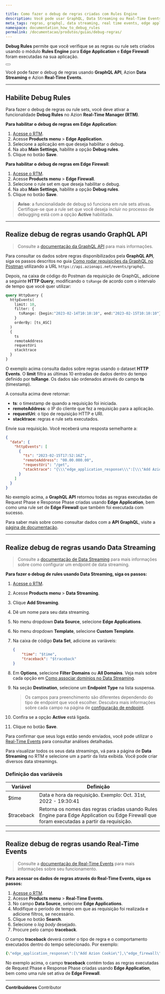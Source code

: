 ```yaml
---

title: Como fazer o debug de regras criadas com Rules Engine
description: Você pode usar GraphQL, Data Streaming ou Real-Time Events para fazer o debug de regras criadas na Rules Engine de Edge Application ou Edge Firewall.
meta_tags: regras, graphql, data streaming, real time events, edge application, edge firewall, rules engine
namespace: documentation_how_to_debug_rules
permalink: /documentacao/produtos/guias/debug-regras/
---
```


**Debug Rules** permite que você verifique se as regras ou rule sets criados usando o módulo **Rules Engine** para **Edge Application** e **Edge Firewall** foram executadas na sua aplicação.

<Button href="/pt-br/documentacao/produtos/edge-application/rules-engine/" text="Saiba mais sobre Rules Engine"></Button>

Você pode fazer o debug de regras usando **GraphQL API**, Azion **Data Streaming** e Azion **Real-Time Events**.

---

## Habilite Debug Rules

Para fazer o debug de regras ou rule sets, você deve ativar a funcionalidade **Debug Rules** no Azion **Real-Time Manager (RTM)**.

**Para habilitar o debug de regras em Edge Application**:

1. [Acesse o RTM](https://console.azion.com/).
2. Acesse **Products menu** > **Edge Application**.
3. Selecione a aplicação em que deseja habilitar o debug.
4. Na aba **Main Settings**, habilite a opção **Debug rules**.
5. Clique no botão **Save**.

**Para habilitar o debug de regras em Edge Firewall**:

1. [Acesse o RTM](https://console.azion.com/).
2. Acesse **Products menu** > **Edge Firewall**.
3. Selecione o rule set em que deseja habilitar o debug.
4. Na aba **Main Settings**, habilite a opção **Debug rules**.
5. Clique no botão **Save**.

> **Aviso**: a funcionalidade de debug só funciona em rule sets ativas. Certifique-se que a rule set que você deseja incluir no processo de debugging está com a opção **Active** habilitada.

---

## Realize debug de regras usando GraphQL API

> Consulte a [documentação da GraphQL API](/pt-br/documentacao/produtos/graphql-api/visao-geral/) para mais informações.

Para consultar os dados sobre regras disponibilizados pela **GraphQL API**, siga os passos descritos no guia [Como rodar requisições da GraphQL no Postman](/pt-br/documentacao/produtos/guias/consultar-graphql-postman/) utilizando a URL `https://api.azionapi.net/events/graphql`.

Depois, na caixa de código do Postman da requisição de GraphQL, adicione a seguinte **HTTP Query**, modificando o `tsRange` de acordo com o intervalo de tempo que você quer utilizar:

```graphql
query HttpQuery {
  httpEvents(
    limit: 10,
    filter: {
      tsRange: {begin:"2023-02-14T10:10:10", end:"2023-02-15T10:10:10"}
    }
    orderBy: [ts_ASC]
  ) 
  {
    ts
    remoteAddress
    requestUri
    stacktrace
  }
}
```

O exemplo acima consulta dados sobre regras usando o dataset **HTTP Events**. O **limit** filtra as últimas 10 entradas de dados dentro do tempo definido por **tsRange**. Os dados são ordenados através do campo **ts** (timestamp).

A consulta acima deve retornar:

- **ts**: o timestamp de quando a requisição foi iniciada.
- **remoteAddress**: o IP do cliente que fez a requisição para a aplicação.
- **requestUri**: o tipo de requisição HTTP e URI.
- **stacktrace**: regras e rule sets executados.

Envie sua requisição. Você receberá uma resposta semelhante a:

```json
{
  "data": {
    "httpEvents": [
      {
        "ts": "2023-02-15T17:52:16Z",
        "remoteAddress": "00.00.000.00",
        "requestUri": "/get",
        "stacktrace": "{\\\"edge_application_response\\\":[\\\"Add Azion Cookie\\\"],\\\"edge_firewall\\\":[\\\"Set WAF\\\",\\\"Rate-Limit Root\\\"],\\\"edge_application_request\\\":[\\\"Default Rule\\\",\\\"Test Send Cert to Origin 1\\\",\\\"Test Send Cert to Origin 2\\\"]}"
      }
    ]
  }
}
```

No exemplo acima, a **GraphQL API** retornou todas as regras executadas de Request Phase e Response Phase criadas usando **Edge Application**, bem como uma rule set de **Edge Firewall** que também foi executada com sucesso.

Para saber mais sobre como consultar dados com a **API GraphQL**, visite a [página de documentação](/pt-br/documentacao/produtos/graphql-api-recursos/#conjuntos-de-dados).

---

## Realize debug de regras usando Data Streaming

> Consulte a [documentação de Data Streaming](/pt-br/documentacao/produtos/data-streaming/) para mais informações sobre como configurar um endpoint de data streaming.

**Para fazer o debug de rules usando Data Streaming, siga os passos:**

1. [Acesse o RTM](https://console.azion.com/).
2. Acesse **Products menu** > **Data Streaming**.
3. Clique **Add Streaming**.
4. Dê um nome para seu data streaming.
5. No menu dropdown **Data Source**, selecione **Edge Applications**.
6. No menu dropdown **Template**, selecione **Custom Template**.
7. Na caixa de código **Data Set**, adicione as variáveis:

    ```json
    {
        "time": "$time",
        "traceback": "$traceback"
    }
    ```

8. Em **Options**, selecione **Filter Domains** ou **All Domains**. Veja mais sobre cada opção em [Como associar domínios no Data Streaming](/pt-br/documentacao/produtos/guias/data-streaming-associar-dominios/).
9. Na seção **Destination**, selecione um **Endpoint Type** na lista suspensa.

    > Os campos para preenchimento são diferentes dependendo do tipo de endpoint que você escolher. Descubra mais informações sobre cada campo na página de [configuração de endpoint](/pt-br/documentacao/produtos/data-streaming/#endpoints).

10. Confira se a opção **Active** está ligada.
11. Clique no botão **Save**.

Para confirmar que seus logs estão sendo enviados, você pode utilizar o [Real-Time Events](/pt-br/documentacao/produtos/real-time-events/) para consultar análises detalhadas.

Para visualizar todos os seus data streamings, vá para a página de **Data Streaming** no RTM e selecione um a partir da lista exibida. Você pode criar diversos data streamings.

### Definição das variáveis

| Variável | Definição |
| --- | --- |
| $time | Data e hora da requisição. Exemplo: Oct. 31st, 2022 - 19:30:41 |
| $traceback | Retorna os nomes das regras criadas usando Rules Engine para Edge Application ou Edge Firewall que foram executadas a partir da requisição. |

---

## Realize debug de regras usando Real-Time Events

> Consulte a [documentação de Real-Time Events](/pt-br/documentacao/produtos/real-time-events/) para mais informações sobre seu funcionamento.

**Para acessar os dados de regras através do Real-Time Events, siga os passos:**

1. [Acesse o RTM](https://console.azion.com/).
2. Acesse **Products menu** > **Real-Time Events**.
3. No campo **Data Source**, selecione **Edge Applications**.
4. Modifique o período de tempo em que as requisição foi realizada e adicione filtros, se necessário.
5. Clique no botão **Search**.
6. Selecione o *log body* desejado.
7. Procure pelo campo **traceback**.

O campo **traceback** deverá conter o tipo de regra e o comportamento executados dentro do tempo selecionado. Por exemplo:

```yaml
{\"edge_application_response\":[\"Add Azion Cookie\"],\"edge_firewall\":[\"Set WAF\",\"Rate-Limit Root\"],\"edge_application_request\":[\"Default Rule\",\"Test Send Cert to Origin 1\",\"Test Send Cert to Origin 2\"]}
```

No exemplo acima, o campo **traceback** contém todas as regras executadas de Request Phase e Response Phase criadas usando **Edge Application**, bem como uma rule set ativa de **Edge Firewall**.





---


**Contribuidores** <ContributorList>Contributor</ContributorList>
